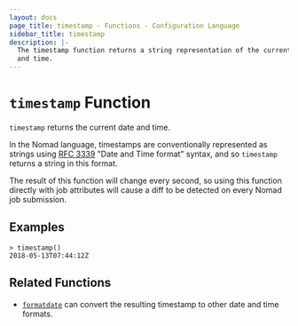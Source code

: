 ```yaml
---
layout: docs
page_title: timestamp - Functions - Configuration Language
sidebar_title: timestamp
description: |-
  The timestamp function returns a string representation of the current date
  and time.
---
```


# `timestamp` Function

`timestamp` returns the current date and time.

In the Nomad language, timestamps are conventionally represented as
strings using [RFC 3339](https://tools.ietf.org/html/rfc3339)
"Date and Time format" syntax, and so `timestamp` returns a string
in this format.

The result of this function will change every second, so using this function
directly with job attributes will cause a diff to be detected on every
Nomad job submission.

## Examples

```shell-session
> timestamp()
2018-05-13T07:44:12Z
```

## Related Functions

- [`formatdate`](/docs/job-specification/hcl2/functions/datetime/formatdate) can convert the resulting timestamp to
  other date and time formats.
